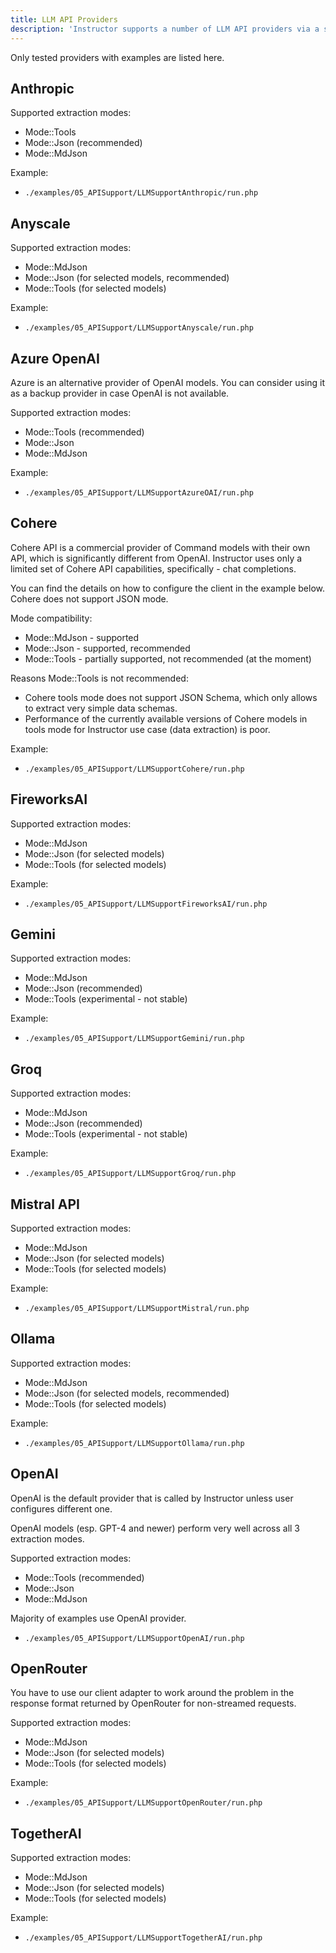 ---
title: LLM API Providers
description: 'Instructor supports a number of LLM API providers via a set of preconfigured clients.'
---

Only tested providers with examples are listed here.


## Anthropic

Supported extraction modes:

- Mode::Tools
- Mode::Json (recommended)
- Mode::MdJson

Example:
- `./examples/05_APISupport/LLMSupportAnthropic/run.php`



## Anyscale

Supported extraction modes:

- Mode::MdJson
- Mode::Json (for selected models, recommended)
- Mode::Tools (for selected models)

Example:
- `./examples/05_APISupport/LLMSupportAnyscale/run.php`




## Azure OpenAI

Azure is an alternative provider of OpenAI models. You can consider using it as
a backup provider in case OpenAI is not available.

Supported extraction modes:

- Mode::Tools (recommended)
- Mode::Json
- Mode::MdJson

Example:
- `./examples/05_APISupport/LLMSupportAzureOAI/run.php`


## Cohere


Cohere API is a commercial provider of Command models with their own API, which
is significantly different from OpenAI. Instructor uses only a limited set of
Cohere API capabilities, specifically - chat completions.

You can find the details on how to configure the client in the example below.
Cohere does not support JSON mode.

Mode compatibility:
- Mode::MdJson - supported
- Mode::Json - supported, recommended
- Mode::Tools - partially supported, not recommended (at the moment)

Reasons Mode::Tools is not recommended:

- Cohere tools mode does not support JSON Schema, which only allows to extract very simple data schemas.
- Performance of the currently available versions of Cohere models in tools mode for Instructor use case (data extraction) is poor.

Example:
- `./examples/05_APISupport/LLMSupportCohere/run.php`



## FireworksAI

Supported extraction modes:

- Mode::MdJson
- Mode::Json (for selected models)
- Mode::Tools (for selected models)

Example:
- `./examples/05_APISupport/LLMSupportFireworksAI/run.php`




## Gemini

Supported extraction modes:

- Mode::MdJson
- Mode::Json (recommended)
- Mode::Tools (experimental - not stable)

Example:
- `./examples/05_APISupport/LLMSupportGemini/run.php`



## Groq

Supported extraction modes:

- Mode::MdJson
- Mode::Json (recommended)
- Mode::Tools (experimental - not stable)

Example:
- `./examples/05_APISupport/LLMSupportGroq/run.php`




## Mistral API

Supported extraction modes:

- Mode::MdJson
- Mode::Json (for selected models)
- Mode::Tools (for selected models)

Example:
- `./examples/05_APISupport/LLMSupportMistral/run.php`



## Ollama

Supported extraction modes:

- Mode::MdJson
- Mode::Json (for selected models, recommended)
- Mode::Tools (for selected models)

Example:
- `./examples/05_APISupport/LLMSupportOllama/run.php`



## OpenAI

OpenAI is the default provider that is called by Instructor unless user
configures different one.

OpenAI models (esp. GPT-4 and newer) perform very well across all 3 extraction
modes.  

Supported extraction modes:
 - Mode::Tools (recommended)
 - Mode::Json
 - Mode::MdJson

Majority of examples use OpenAI provider.

- `./examples/05_APISupport/LLMSupportOpenAI/run.php`



## OpenRouter

You have to use our client adapter to work around the problem in the response format
returned by OpenRouter for non-streamed requests.

Supported extraction modes:

 - Mode::MdJson
 - Mode::Json (for selected models)
 - Mode::Tools (for selected models)

Example:
 - `./examples/05_APISupport/LLMSupportOpenRouter/run.php`



## TogetherAI

Supported extraction modes:

- Mode::MdJson
- Mode::Json (for selected models)
- Mode::Tools (for selected models)

Example:
- `./examples/05_APISupport/LLMSupportTogetherAI/run.php`
